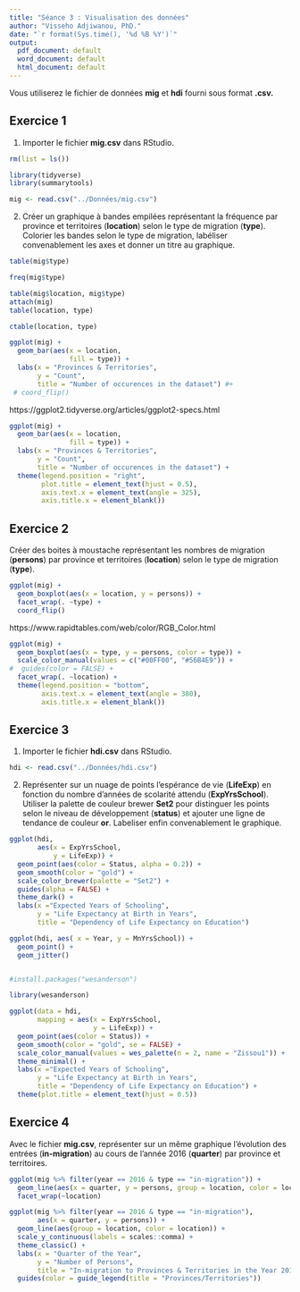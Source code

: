 ```yaml
---
title: "Séance 3 : Visualisation des données"
author: "Visseho Adjiwanou, PhD."
date: "`r format(Sys.time(), '%d %B %Y')`"
output:
  pdf_document: default
  word_document: default
  html_document: default
---
```



Vous utiliserez le fichier de données **mig** et **hdi** fourni sous format **.csv.**

## Exercice 1

1. Importer le fichier **mig.csv** dans RStudio.


```r

rm(list = ls())

library(tidyverse)
library(summarytools)

mig <- read.csv("../Données/mig.csv")

```

2. Créer un graphique à bandes empilées représentant la fréquence par province et territoires (**location**) selon le type de migration (**type**). Colorier les bandes selon le type de migration, labéliser convenablement les axes et donner un titre au graphique.

```r
table(mig$type)

freq(mig$type)

table(mig$location, mig$type)
attach(mig)
table(location, type)

ctable(location, type)

```


```r

ggplot(mig) +
  geom_bar(aes(x = location,
               fill = type)) +
  labs(x = "Provinces & Territories",
       y = "Count",
       title = "Number of occurences in the dataset") #+
 # coord_flip()

```
https://ggplot2.tidyverse.org/articles/ggplot2-specs.html


```r

ggplot(mig) +
  geom_bar(aes(x = location,
               fill = type)) +
  labs(x = "Provinces & Territories",
       y = "Count",
       title = "Number of occurences in the dataset") +
  theme(legend.position = "right",
        plot.title = element_text(hjust = 0.5),
        axis.text.x = element_text(angle = 325),
        axis.title.x = element_blank())

```


## Exercice 2

Créer des boites à moustache représentant les nombres de migration (**persons**) par province et territoires (**location**) selon le type de migration (**type**).

```r

ggplot(mig) +
  geom_boxplot(aes(x = location, y = persons)) +
  facet_wrap(. ~type) + 
  coord_flip()

```

https://www.rapidtables.com/web/color/RGB_Color.html

```r
ggplot(mig) +
  geom_boxplot(aes(x = type, y = persons, color = type)) +
  scale_color_manual(values = c("#00FF00", "#56B4E9")) +
#  guides(color = FALSE) +
  facet_wrap(. ~location) +
  theme(legend.position = "bottom",
        axis.text.x = element_text(angle = 380),
        axis.title.x = element_blank())
```


## Exercice 3

1. Importer le fichier **hdi.csv** dans RStudio.

```r

hdi <- read.csv("../Données/hdi.csv")

```

2. Représenter sur un nuage de points l'espérance de vie (**LifeExp**) en fonction du nombre d'années de scolarité attendu (**ExpYrsSchool**). Utiliser la palette de couleur brewer **Set2** pour distinguer les points selon le niveau de développement (**status**) et ajouter une ligne de tendance de couleur **or**. Labeliser enfin convenablement le graphique.


```r

ggplot(hdi,
       aes(x = ExpYrsSchool,
           y = LifeExp)) +
  geom_point(aes(color = Status, alpha = 0.2)) +
  geom_smooth(color = "gold") +
  scale_color_brewer(palette = "Set2") +
  guides(alpha = FALSE) +
  theme_dark() +
  labs(x ="Expected Years of Schooling",
       y = "Life Expectancy at Birth in Years",
       title = "Dependency of Life Expectancy on Education")

```

```r

ggplot(hdi, aes( x = Year, y = MnYrsSchool)) +
  geom_point() +
  geom_jitter()

```

```r

```


```r

#install.packages("wesanderson")

library(wesanderson)

ggplot(data = hdi,
       mapping = aes(x = ExpYrsSchool,
                     y = LifeExp)) +
  geom_point(aes(color = Status)) +
  geom_smooth(color = "gold", se = FALSE) +
  scale_color_manual(values = wes_palette(n = 2, name = "Zissou1")) +
  theme_minimal() +
  labs(x ="Expected Years of Schooling",
       y = "Life Expectancy at Birth in Years",
       title = "Dependency of Life Expectancy on Education") +
  theme(plot.title = element_text(hjust = 0.5))


```

## Exercice 4

Avec le fichier **mig.csv**, représenter sur un même graphique l'évolution des entrées (**in-migration**) au cours de l'année 2016 (**quarter**) par province et territoires.

```r

ggplot(mig %>% filter(year == 2016 & type == "in-migration")) +
  geom_line(aes(x = quarter, y = persons, group = location, color = location)) #+
  facet_wrap(~location)


```

```r

ggplot(mig %>% filter(year == 2016 & type == "in-migration"),
       aes(x = quarter, y = persons)) +
  geom_line(aes(group = location, color = location)) +
  scale_y_continuous(labels = scales::comma) +
  theme_classic() +
  labs(x = "Quarter of the Year",
       y = "Number of Persons",
       title = "In-migration to Provinces & Territories in the Year 2016") +
  guides(color = guide_legend(title = "Provinces/Territories"))


```

